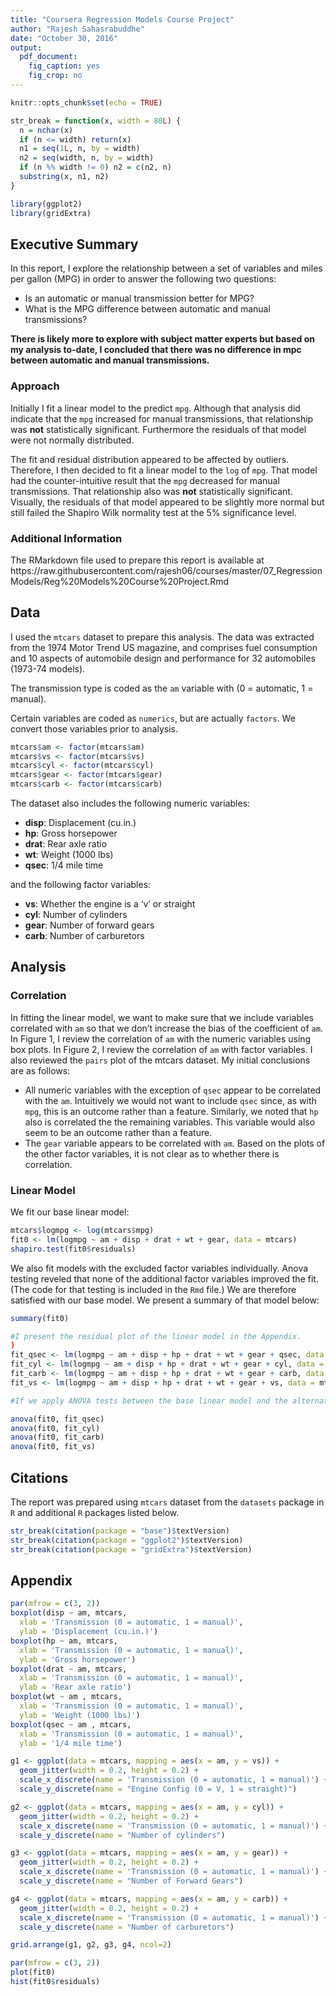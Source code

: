 ```yaml
---
title: "Coursera Regression Models Course Project"
author: "Rajesh Sahasrabuddhe"
date: "October 30, 2016"
output: 
  pdf_document: 
    fig_caption: yes
    fig_crop: no
---
```


```r
knitr::opts_chunk$set(echo = TRUE)

str_break = function(x, width = 80L) {
  n = nchar(x)
  if (n <= width) return(x)
  n1 = seq(1L, n, by = width)
  n2 = seq(width, n, by = width)
  if (n %% width != 0) n2 = c(n2, n)
  substring(x, n1, n2)
}
```

```r
library(ggplot2)
library(gridExtra)
```


## Executive Summary

In this report, I explore the relationship between a set of variables and miles per gallon (MPG) in order to answer the following two questions:

* Is an automatic or manual transmission better for MPG?
* What is the MPG difference between automatic and manual transmissions?

**There is likely more to explore with subject matter experts but based on my analysis to-date, I concluded that there was no difference in mpc between automatic and manual transmissions.**

### Approach
Initially I fit a linear model to the predict `mpg`. Although that analysis did indicate that the `mpg` increased for manual transmissions, that relationship was **not** statistically significant. Furthermore the residuals of that model were not normally distributed.

The fit and residual distribution appeared to be affected by outliers. Therefore, I then decided to fit a linear model to the `log` of `mpg`. That model had the counter-intuitive result that the `mpg` decreased for manual transmissions. That relationship also was **not** statistically significant. Visually, the residuals of that model appeared to be slightly more normal but still failed the Shapiro Wilk normality test at the 5% significance level.


### Additional Information
The RMarkdown file used to prepare this report is available at https://raw.githubusercontent.com/rajesh06/courses/master/07_RegressionModels/Reg%20Models%20Course%20Project.Rmd


## Data
I used the `mtcars` dataset to prepare this analysis. The data was extracted from the 1974 Motor Trend US magazine, and comprises fuel consumption and 10 aspects of automobile design and performance for 32 automobiles (1973-74 models).

The transmission type is coded as the `am` variable with (0 = automatic, 1 = manual).

Certain variables are coded as `numerics`, but are actually `factors`. We convert those variables prior to analysis.
```r
mtcars$am <- factor(mtcars$am)
mtcars$vs <- factor(mtcars$vs)
mtcars$cyl <- factor(mtcars$cyl)
mtcars$gear <- factor(mtcars$gear)
mtcars$carb <- factor(mtcars$carb)
```


The dataset also includes the following numeric variables:

- **disp**: Displacement (cu.in.)  
- **hp**: Gross horsepower  
- **drat**: Rear axle ratio  
- **wt**: Weight (1000 lbs)  
- **qsec**:	1/4 mile time  

and the following factor variables:  

- **vs**: Whether the engine is a 'v' or straight  
- **cyl**: Number of cylinders  
- **gear**: Number of forward gears  
- **carb**: Number of carburetors  

## Analysis

### Correlation
In fitting the linear model, we want to make sure that we include variables correlated with `am` so that we don't increase the bias of the coefficient of `am`. In Figure 1, I review the correlation of `am` with the numeric variables using box plots.  In Figure 2, I review the correlation of `am` with factor variables. I also reviewed the `pairs` plot of the mtcars dataset. My initial conclusions are as follows:

- All numeric variables with the exception of `qsec` appear to be correlated with the `am`. Intuitively we would not want to include `qsec` since, as with `mpg`, this is an outcome rather than a feature. Similarly, we noted that `hp` also is correlated the the remaining variables. This variable would also seem to be an outcome rather than a feature.
- The `gear` variable appears to be correlated with `am`. Based on the plots of the other factor variables, it is not clear as to whether there is correlation.

### Linear Model
We fit our base linear model:

```r
mtcars$logmpg <- log(mtcars$mpg)
fit0 <- lm(logmpg ~ am + disp + drat + wt + gear, data = mtcars)
shapiro.test(fit0$residuals)
```

We also fit models with the excluded factor variables individually. Anova testing reveled that none of the additional factor variables improved the fit. (The code for that testing is included in the `Rmd` file.) We are therefore satisfied with our base model. We present a summary of that model below:
```r
summary(fit0)
```


```r
#I present the residual plot of the linear model in the Appendix.
)
fit_qsec <- lm(logmpg ~ am + disp + hp + drat + wt + gear + qsec, data = mtcars)
fit_cyl <- lm(logmpg ~ am + disp + hp + drat + wt + gear + cyl, data = mtcars)
fit_carb <- lm(logmpg ~ am + disp + hp + drat + wt + gear + carb, data = mtcars)
fit_vs <- lm(logmpg ~ am + disp + hp + drat + wt + gear + vs, data = mtcars)
```


```r
#If we apply ANOVA tests between the base linear model and the alternatives:

anova(fit0, fit_qsec)
anova(fit0, fit_cyl)
anova(fit0, fit_carb)
anova(fit0, fit_vs)
```


## Citations

The report was prepared using `mtcars` dataset from the `datasets` package in `R` and additional `R` packages listed below.
```r
str_break(citation(package = "base")$textVersion)
str_break(citation(package = "ggplot2")$textVersion)
str_break(citation(package = "gridExtra")$textVersion)

```
\pagebreak

## Appendix
```r
par(mfrow = c(3, 2))
boxplot(disp ~ am, mtcars, 
  xlab = 'Transmission (0 = automatic, 1 = manual)',
  ylab = 'Displacement (cu.in.)')
boxplot(hp ~ am, mtcars,
  xlab = 'Transmission (0 = automatic, 1 = manual)',
  ylab = 'Gross horsepower')
boxplot(drat ~ am, mtcars,
  xlab = 'Transmission (0 = automatic, 1 = manual)',
  ylab = 'Rear axle ratio')
boxplot(wt ~ am , mtcars,
  xlab = 'Transmission (0 = automatic, 1 = manual)',
  ylab = 'Weight (1000 lbs)')
boxplot(qsec ~ am , mtcars,
  xlab = 'Transmission (0 = automatic, 1 = manual)',
  ylab = '1/4 mile time')
```

```r
g1 <- ggplot(data = mtcars, mapping = aes(x = am, y = vs)) + 
  geom_jitter(width = 0.2, height = 0.2) + 
  scale_x_discrete(name = 'Transmission (0 = automatic, 1 = manual)') +
  scale_y_discrete(name = "Engine Config (0 = V, 1 = straight)")

g2 <- ggplot(data = mtcars, mapping = aes(x = am, y = cyl)) + 
  geom_jitter(width = 0.2, height = 0.2) + 
  scale_x_discrete(name = 'Transmission (0 = automatic, 1 = manual)') +
  scale_y_discrete(name = "Number of cylinders")

g3 <- ggplot(data = mtcars, mapping = aes(x = am, y = gear)) + 
  geom_jitter(width = 0.2, height = 0.2) + 
  scale_x_discrete(name = 'Transmission (0 = automatic, 1 = manual)') +
  scale_y_discrete(name = "Number of Forward Gears")

g4 <- ggplot(data = mtcars, mapping = aes(x = am, y = carb)) + 
  geom_jitter(width = 0.2, height = 0.2) + 
  scale_x_discrete(name = 'Transmission (0 = automatic, 1 = manual)') +
  scale_y_discrete(name = "Number of carburetors")

grid.arrange(g1, g2, g3, g4, ncol=2)
```


```r
par(mfrow = c(3, 2))
plot(fit0)
hist(fit0$residuals)


```



